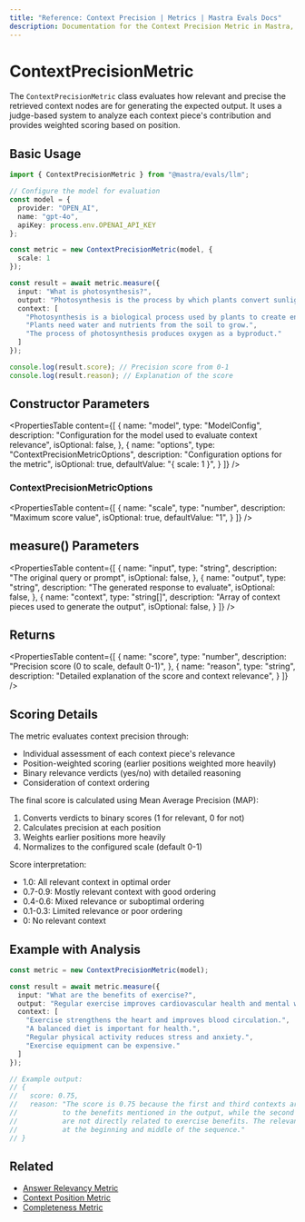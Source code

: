 ```yaml
---
title: "Reference: Context Precision | Metrics | Mastra Evals Docs"
description: Documentation for the Context Precision Metric in Mastra, which evaluates the relevance and precision of retrieved context nodes for generating expected outputs.
---
```


# ContextPrecisionMetric

The `ContextPrecisionMetric` class evaluates how relevant and precise the retrieved context nodes are for generating the expected output. It uses a judge-based system to analyze each context piece's contribution and provides weighted scoring based on position.

## Basic Usage

```typescript
import { ContextPrecisionMetric } from "@mastra/evals/llm";

// Configure the model for evaluation
const model = {
  provider: "OPEN_AI",
  name: "gpt-4o",
  apiKey: process.env.OPENAI_API_KEY
};

const metric = new ContextPrecisionMetric(model, {
  scale: 1
});

const result = await metric.measure({
  input: "What is photosynthesis?",
  output: "Photosynthesis is the process by which plants convert sunlight into energy.",
  context: [
    "Photosynthesis is a biological process used by plants to create energy from sunlight.",
    "Plants need water and nutrients from the soil to grow.",
    "The process of photosynthesis produces oxygen as a byproduct."
  ]
});

console.log(result.score); // Precision score from 0-1
console.log(result.reason); // Explanation of the score
```

## Constructor Parameters

<PropertiesTable
  content={[
    {
      name: "model",
      type: "ModelConfig",
      description: "Configuration for the model used to evaluate context relevance",
      isOptional: false,
    },
    {
      name: "options",
      type: "ContextPrecisionMetricOptions",
      description: "Configuration options for the metric",
      isOptional: true,
      defaultValue: "{ scale: 1 }",
    }
  ]}
/>

### ContextPrecisionMetricOptions

<PropertiesTable
  content={[
    {
      name: "scale",
      type: "number",
      description: "Maximum score value",
      isOptional: true,
      defaultValue: "1",
    }
  ]}
/>

## measure() Parameters

<PropertiesTable
  content={[
    {
      name: "input",
      type: "string",
      description: "The original query or prompt",
      isOptional: false,
    },
    {
      name: "output",
      type: "string",
      description: "The generated response to evaluate",
      isOptional: false,
    },
    {
      name: "context",
      type: "string[]",
      description: "Array of context pieces used to generate the output",
      isOptional: false,
    }
  ]}
/>

## Returns

<PropertiesTable
  content={[
    {
      name: "score",
      type: "number",
      description: "Precision score (0 to scale, default 0-1)",
    },
    {
      name: "reason",
      type: "string",
      description: "Detailed explanation of the score and context relevance",
    }
  ]}
/>

## Scoring Details

The metric evaluates context precision through:
- Individual assessment of each context piece's relevance
- Position-weighted scoring (earlier positions weighted more heavily)
- Binary relevance verdicts (yes/no) with detailed reasoning
- Consideration of context ordering

The final score is calculated using Mean Average Precision (MAP):
1. Converts verdicts to binary scores (1 for relevant, 0 for not)
2. Calculates precision at each position
3. Weights earlier positions more heavily
4. Normalizes to the configured scale (default 0-1)

Score interpretation:
- 1.0: All relevant context in optimal order
- 0.7-0.9: Mostly relevant context with good ordering
- 0.4-0.6: Mixed relevance or suboptimal ordering
- 0.1-0.3: Limited relevance or poor ordering
- 0: No relevant context

## Example with Analysis

```typescript
const metric = new ContextPrecisionMetric(model);

const result = await metric.measure({
  input: "What are the benefits of exercise?",
  output: "Regular exercise improves cardiovascular health and mental wellbeing.",
  context: [
    "Exercise strengthens the heart and improves blood circulation.",
    "A balanced diet is important for health.",
    "Regular physical activity reduces stress and anxiety.",
    "Exercise equipment can be expensive."
  ]
});

// Example output:
// {
//   score: 0.75,
//   reason: "The score is 0.75 because the first and third contexts are highly relevant 
//           to the benefits mentioned in the output, while the second and fourth contexts 
//           are not directly related to exercise benefits. The relevant contexts are well-positioned 
//           at the beginning and middle of the sequence."
// }
```

## Related

- [Answer Relevancy Metric](./answer-relevancy)
- [Context Position Metric](./context-position)
- [Completeness Metric](./completeness) 